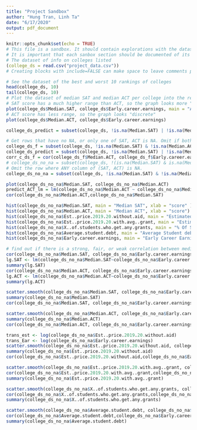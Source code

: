 ```yaml
---
title: "Project Sandbox"
author: "Hung Tran, Linh Ta"
date: "6/17/2020"
output: pdf_document
---
```


```r
knitr::opts_chunk$set(echo = TRUE)
# This file is a sandbox. It should contain explorations with the dataset, along with useful comments for each exploration.
# It is important that each sanbox section should be documented of its purpose and methods, and should not spam the whole document (use filter, head, tail, etc.).
# The dataset of info on colleges listed
(college_ds = read.csv("project_data.csv"))
# Creating blocks with include=FALSE can make space to leave comments per section, like this one.
```

```r
# See the dataset of the best and worst 10 rankings of colleges
head(college_ds, 10)
tail(college_ds, 10)
# Plot the dataset of median SAT and median ACT per college into the reported early career earnings in that college.
# SAT score has a much higher range than ACT, so the graph looks more "continuous"
plot(college_ds$Median.SAT, college_ds$Early.career.earnings, main = "ACT vs Early career earnings", xlab = "Score", ylab = "Thousands of dollars")
# ACT score has less range, so the graph looks "discrete"
plot(college_ds$Median.ACT, college_ds$Early.career.earnings)
```

```r
college_ds_predict = subset(college_ds, !is.na(Median.SAT) | !is.na(Median.ACT))
```

```r
# Get rows that have no NA, or only one of SAT, ACT is NA. Omit if both is NA.
college_ds_f = subset(college_ds, !is.na(Median.SAT) & !is.na(Median.ACT))
college_ds_predict = subset(college_ds, !is.na(Median.SAT) | !is.na(Median.ACT))
corr_c_ds_f = cor(college_ds_f$Median.ACT, college_ds_f$Early.career.earnings)
# college_ds_no_na = subset(college_ds, !(is.na(Median.SAT) & is.na(Median.ACT)))
# Omit the row where ANY column of (SAT, ACT) is NA.
college_ds_no_na = subset(college_ds, !is.na(Median.SAT) & !is.na(Median.ACT))
```

```r
plot(college_ds_no_na$Median.SAT, college_ds_no_na$Median.ACT)
predict_ACT_lm = lm(college_ds_no_na$Median.ACT ~ college_ds_no_na$Median.SAT)
cor(college_ds_no_na$Median.ACT,college_ds_no_na$Median.SAT)
```

```r
hist(college_ds_no_na$Median.SAT, main = "Median SAT", xlab = "score" )
hist(college_ds_no_na$Median.ACT, main = "Median ACT", xlab = "score")
hist(college_ds_no_na$Est..price.2019.20.without.aid, main = "Estimated 2019-20 Price Without Aid", xlab = "Thousands of dollars")
hist(college_ds_no_na$Est..price.2019.20.with.avg..grant, main = "Estimated Price With Average Grant", xlab = "Thousands of dollars")
hist(college_ds_no_na$X..of.students.who.get.any.grants, main = "% Of Students Who Get Any Grants",xlab = "Percentage")
hist(college_ds_no_na$Average.student.debt, main = "Average Student debt",xlab = "Thousands of dollars")
hist(college_ds_no_na$Early.career.earnings, main = "Early Career Earnings",xlab = "Thousands of dollars")

```

```r
# find out if there is a strong, fair, or weak correlation between median SAT/ACT with early career earning. 
cor(college_ds_no_na$Median.SAT, college_ds_no_na$Early.career.earnings)
lg.SAT <- lm(college_ds_no_na$Median.SAT~college_ds_no_na$Early.career.earnings)
summary(lg.SAT)
cor(college_ds_no_na$Median.ACT, college_ds_no_na$Early.career.earnings)
lg.ACT <- lm(college_ds_no_na$Median.ACT~college_ds_no_na$Early.career.earnings)
summary(lg.ACT)
```
```r
scatter.smooth(college_ds_no_na$Median.SAT, college_ds_no_na$Early.career.earnings,main = "SAT vs Early career earnings", xlab = "Score", ylab = "Thousands of dollars")
summary(college_ds_no_na$Median.SAT)
cor(college_ds_no_na$Median.SAT, college_ds_no_na$Early.career.earnings)
```
```r
scatter.smooth(college_ds_no_na$Median.ACT, college_ds_no_na$Early.career.earnings,main = "ACT vs Early career earnings", xlab = "Score", ylab = "Thousands of dollars")
summary(college_ds_no_na$Median.ACT)
cor(college_ds_no_na$Median.ACT, college_ds_no_na$Early.career.earnings)
```
```r
trans_est <- log(college_ds_no_na$Est..price.2019.20.without.aid)
trans_Ear <- log(college_ds_no_na$Early.career.earnings)
scatter.smooth(college_ds_no_na$Est..price.2019.20.without.aid, college_ds_no_na$Early.career.earnings,main = "Price 2019-20 without aid vs Early career earnings", xlab = "Price without aid (Thousands of dollars)", ylab = "Earnings (Thousands of dollars)")
summary(college_ds_no_na$Est..price.2019.20.without.aid)
cor(college_ds_no_na$Est..price.2019.20.without.aid,college_ds_no_na$Early.career.earnings)
```

```r
scatter.smooth(college_ds_no_na$Est..price.2019.20.with.avg..grant, college_ds_no_na$Early.career.earnings,main = "Price 2019-20 with average grant vs Early career earnings", xlab = "Price 2019-20 with average grant (Thousands of dollars)", ylab = "Earnings (Thousands of dollars)")
cor(college_ds_no_na$Est..price.2019.20.with.avg..grant,college_ds_no_na$Early.career.earnings)
summary(college_ds_no_na$Est..price.2019.20.with.avg..grant)
```
```r
scatter.smooth(college_ds_no_na$X..of.students.who.get.any.grants, college_ds_no_na$Early.career.earnings,main = "% Of students who get any grants vs Early career earnings", xlab = "Percentage", ylab = "Earnings (Thousands of dollars)")
cor(college_ds_no_na$X..of.students.who.get.any.grants,college_ds_no_na$Early.career.earnings)
summary(college_ds_no_na$X..of.students.who.get.any.grants)
```

```r
scatter.smooth(college_ds_no_na$Average.student.debt, college_ds_no_na$Early.career.earnings,main = "Average student debt vs Early career earnings", xlab = "Average student debt (Thousands of dollars)", ylab = "Earnings (Thousands of dollars)")
cor(college_ds_no_na$Average.student.debt,college_ds_no_na$Early.career.earnings)
summary(college_ds_no_na$Average.student.debt)
```
